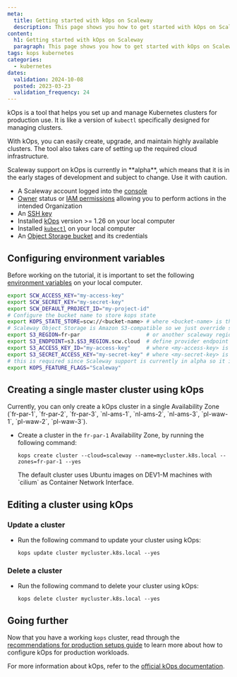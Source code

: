 ```yaml
---
meta:
  title: Getting started with kOps on Scaleway
  description: This page shows you how to get started with kOps on Scaleway.
content:
  h1: Getting started with kOps on Scaleway
  paragraph: This page shows you how to get started with kOps on Scaleway.
tags: kops kubernetes
categories:
  - kubernetes
dates:
  validation: 2024-10-08
  posted: 2023-03-23
  validation_frequency: 24
---
```


kOps is a tool that helps you set up and manage Kubernetes clusters for production use. It is like a version of `kubectl` specifically designed for managing clusters.

With kOps, you can easily create, upgrade, and maintain highly available clusters. The tool also takes care of setting up the required cloud infrastructure.

<Message type="important">
    Scaleway support on kOps is currently in **alpha**, which means that it is in the early stages of development and subject to change. Use it with caution.
</Message>

<Macro id="requirements" />

- A Scaleway account logged into the [console](https://console.scaleway.com)
- [Owner](/iam/concepts/#owner) status or [IAM permissions](/iam/concepts/#permission) allowing you to perform actions in the intended Organization
- An [SSH key](/organizations-and-projects/how-to/create-ssh-key/)
- Installed [kOps](https://github.com/kubernetes/kops/blob/master/docs/install.md) version >= 1.26 on your local computer
- Installed [`kubectl`](https://github.com/kubernetes/kops/blob/master/docs/install.md) on your local computer
- An [Object Storage bucket](/object-storage/quickstart/) and its credentials

## Configuring environment variables

Before working on the tutorial, it is important to set the following [environment variables](https://github.com/scaleway/scaleway-sdk-go/blob/master/scw/README.md) on your local computer.

```sh
export SCW_ACCESS_KEY="my-access-key"
export SCW_SECRET_KEY="my-secret-key"
export SCW_DEFAULT_PROJECT_ID="my-project-id"
# Configure the bucket name to store kops state
export KOPS_STATE_STORE=scw://<bucket-name> # where <bucket-name> is the name of the bucket you set earlier
# Scaleway Object Storage is Amazon S3-compatible so we just override some configurations to talk to our bucket
export S3_REGION=fr-par                     # or another scaleway region providing Object Storage
export S3_ENDPOINT=s3.$S3_REGION.scw.cloud  # define provider endpoint
export S3_ACCESS_KEY_ID="my-access-key"     # where <my-access-key> is the API access key for your bucket
export S3_SECRET_ACCESS_KEY="my-secret-key" # where <my-secret-key> is the API secret key for your bucket
# this is required since Scaleway support is currently in alpha so it is feature gated
export KOPS_FEATURE_FLAGS="Scaleway"
```

## Creating a single master cluster using kOps

<Message type="note">
    Currently, you can only create a kOps cluster in a single Availability Zone (`fr-par-1`, `fr-par-2`, `fr-par-3`, `nl-ams-1`, `nl-ams-2`, `nl-ams-3`, `pl-waw-1`, `pl-waw-2`, `pl-waw-3`).
</Message>

* Create a cluster in the `fr-par-1` Availability Zone, by running the following command:
    ```
    kops create cluster --cloud=scaleway --name=mycluster.k8s.local --zones=fr-par-1 --yes
    ```
    <Message type="note">
        The default cluster uses Ubuntu images on DEV1-M machines with `cilium` as Container Network Interface.
    </Message>

## Editing a cluster using kOps

### Update a cluster

* Run the following command to update your cluster using kOps:
    ```
    kops update cluster mycluster.k8s.local --yes
    ```

### Delete a cluster

* Run the following command to delete your cluster using kOps:
    ```
    kops delete cluster mycluster.k8s.local --yes
    ```

## Going further

Now that you have a working `kops` cluster, read through the [recommendations for production setups guide](https://github.com/kubernetes/kops/blob/master/docs/getting_started/production.md) to learn more about how to configure kOps for production workloads.

For more information about kOps, refer to the [official kOps documentation](https://kops.sigs.k8s.io/).